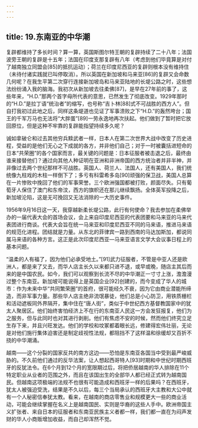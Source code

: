 ```yaml
---
---
---
```

title: 19.东南亚的中华潮
---




复辟都维持了多长时间？算一算，英国斯图尔特王朝的复辟持续了二十八年；法国波旁王朝的复辟是十五年；法国在印度支那复辟有八年（考虑到他们毕竟算是对付了越南独立同盟会[85]的抵抗运动）；荷兰在印度尼西亚的复辟则根本没有维持住（未待付诸实践就已叫停取消）。所以英国在新加坡和马来亚[86]的复辟又会命数几何呢？在我生平第二次穿行连接新加坡岛和马来亚陆地的长堤公路之时，这些想法纷纷涌入我的脑海。我初次从新加坡去往柔佛[87]，是早在27年前的事了，这些年来，“H.D.”那两个首字母所代表的意思，已然发生了彻底改变。1929年那时的“H.D.”是拉丁语“统治者”的缩写，也号称“吉卜林[88]式不可战胜的西方人”。但自打我初过此地之后，同样这条堤道也见证了军事溃败之下“H.D.”的轰然垮台；国王的千军万马也无法将“大胖蛋”[89]一劳永逸地再次扶起。他们做到了暂时把它放回原位，但是这种不牢靠的复辟能指望持续多久呢？

诚如拿破仑和过去其他穷兵黩武者一样，日本人在第二次世界大战中改变了历史进程，受益的是他们无心之下成就的各方，并非他们自己；对于一时被囊括进短命的日本“共荣圈”的各个国家而言，最关键的问题是：日本征服者被击退之后，最终由谁来接替他们？通过向其他人种证明在亚洲和非洲帝国的西方统治者并非半神，并非像过去两个世纪那样不可战胜。英国人、荷兰人、法国人，还有美国人，我们统统像九柱戏的木柱一样倒下了；多亏有科雷希多岛[90]顽强的保卫战，美国人总算在一片惨败中挽回了他们的军事荣誉。三个欧洲强国都被打败，颜面尽失。只有葡萄牙人保住了澳门和东帝汶，西方的旗帜还在那儿继续飘扬。全体英军投降之后，新加坡沦陷，这是无可挽回又无法消除的一大历史事件。

1956年9月16日这一天，我穿越新柔长堤公路，此行有何使命？我去参加在柔佛举办的一届代表大会的首场会议，会上来自印度尼西亚的代表团要和马来亚的马来代表团进行商谈。代表大会旨在统一马来亚和印度尼西亚不同的马来语，推进马来语的规范化进程。团结就是力量。从东北的菲律宾一路到西南的马达加斯加，都说同属马来语的各种方言。这正是此次印度尼西亚—马来亚语言文学大会议事日程上的基本问题。

“温柔的人有福了，因为他们必承受地土。”[91]武力征服者，不管是中亚人还是欧洲人，都是来了又去，而华人店主长久以来都只进不退，或早或晚，随店主其后而来的是中国农民。如今，我们可以观察到长流不尽的中华潮正一寸寸上涨，澹澹漫过整个东南亚。新加坡可能说得上是英国企业[92]创建的，而今变成了华人的城市：作为未来中华“共同繁荣圈”的首府，很可能经久不衰，因为它由商业潜能所缔造，而非军事力量。那些华人店主绝非流氓暴徒，他们总是小心防卫，用铁质栅栏和活动遮板同外界隔开，集中住在“唐人街”，类似于中世纪西方基督教国家中的犹太人聚居区。他们始终害怕经济上不在行的东南亚人民这一方会发狂报复，他们为之服务，但与此同时也对其进行剥削。他们有焦虑不安的时候，然而他们终究立足生存下来，并且兴旺发达。他们的学校和坟冢都着眼长远，修建得宏伟壮丽，无论是对他们施行集体迫害还是制定歧视性法规，都阻挡不了这样温和徐缓却又百折不挠的中华潮涌。

越南——这个分裂的国家反共的南方这边——恐怕是东南亚各国当中受到最严峻威胁的。不久前他们通过的反华法案，让人想起西哥特人[93]时期和中世纪时期西班牙的反犹法令。在6个月到12个月的宽限期过后，将把侨居越南的华人排除在11个特定职业从业者的范围之外，而且在该国出生的全部华人都已经正式转为越南国民。但越南这项极端的法规不也很有可能造成和西班牙一样的后果吗？在西班牙，犹太人被强迫受洗，结果是不久以后，每三个当局承认的西班牙大主教和大公中就有一个人秘密信奉犹太教。看来，在越南的商店零售业和规模更大一些的商业活动，可能会继续掌握在名义上是越南国民、实则是华裔的这些人手中。欧洲帝国主义扩张者、来自日本的征服者和东南亚民族主义者都一样，我们都一直在为闷声发财的华人小商贩增加收益，而自己却浑然不觉。